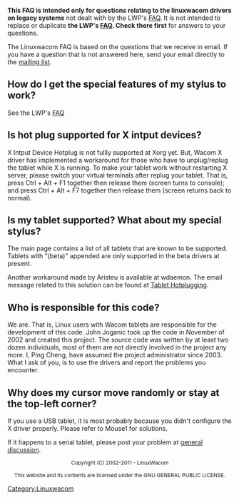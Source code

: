 {{Unclear|reason=Why do we have a separate page here? What's wrong with the [[FAQ]]?}}

'''This FAQ is intended only for questions relating to the linuxwacom drivers on legacy systems''' not dealt with by the LWP's [[FAQ]].  It is not intended to replace or duplicate '''the LWP's [[FAQ]].  Check there first''' for answers to your questions.

The Linuxwacom FAQ is based on the questions that we receive in email. If you have a question that is not answered here, send your email directly to the [[Main Page#Mailing lists|mailing list]].



== How do I get the special features of my stylus to work? ==
See the LWP's [[FAQ#How do I get the special features of my stylus to work?|FAQ]]

== Is hot plug supported for X intput devices? ==
X Intput Device Hotplug is not fullly supported at Xorg yet. But, Wacom X driver has implemented a workaround for those who have to unplug/replug the tablet while X is running. To make your tablet work without restarting X server, please switch your virtual terminals after replug your tablet. That is, press Ctrl + Alt + F1 together then release them (screen turns to console); and press Ctrl + Alt + F7 together then release them (screen returns back to normal).

== Is my tablet supported? What about my special stylus? ==
The main page contains a list of all tablets that are known to be supported. Tablets with "(beta)" appended are only supported in the beta drivers at present.

Another workaround made by Aristeu is available at wdaemon. The email message related to this solution can be found at [[Linuxwacom HOWTO#Hotplugging the device|Tablet Hotplugging]].

== Who is responsible for this code? ==
We are. That is, Linux users with Wacom tablets are responsible for the development of this code. John Joganic took up the code in November of 2002 and created this project. The source code was written by at least two dozen individuals, most of them are not directly involved in the project any more. I, Ping Cheng, have assumed the project administrator since 2003. What I ask of you, is to use the drivers and report the problems you encounter.

== Why does my cursor move randomly or stay at the top-left corner? ==
If you use a USB tablet, it is most probably because you didn't configure the X driver properly. Please refer to Mouse1 for solutions.

If it happens to a serial tablet, please post your problem at [https://lists.sourceforge.net/lists/listinfo/linuxwacom-discuss general discussion].



<center><small>
Copyright (C) 2002-2011 - LinuxWacom

This website and its contents are licensed under the GNU GENERAL PUBLIC LICENSE.
</small></center>


[[Category:Linuxwacom]]